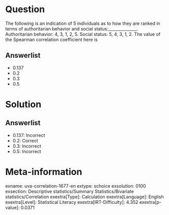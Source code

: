 Question
========

The following is an indication of 5 individuals as to how they are ranked in terms of authoritarian behavior and social status:______________. Authoritarian behavior: 4, 3, 1, 2, 5. Social status: 5, 4, 3, 1, 2. The value of the Spearman correlation coefficient here is

Answerlist
----------

* 0.137
* 0.2
* 0.3
* 0.5

Solution
========

Answerlist
----------

* 0.137: Incorrect
* 0.2: Correct
* 0.3: Incorrect
* 0.5: Incorrect

Meta-information
================
exname: uva-correlation-1677-en
extype: schoice
exsolution: 0100
exsection: Descriptive statistics/Summary Statistics/Bivariate statistics/Correlation
exextra[Type]: Calculation
exextra[Language]: English
exextra[Level]: Statistical Literacy
exextra[IRT-Difficulty]: 4.352
exextra[p-value]: 0.0371
